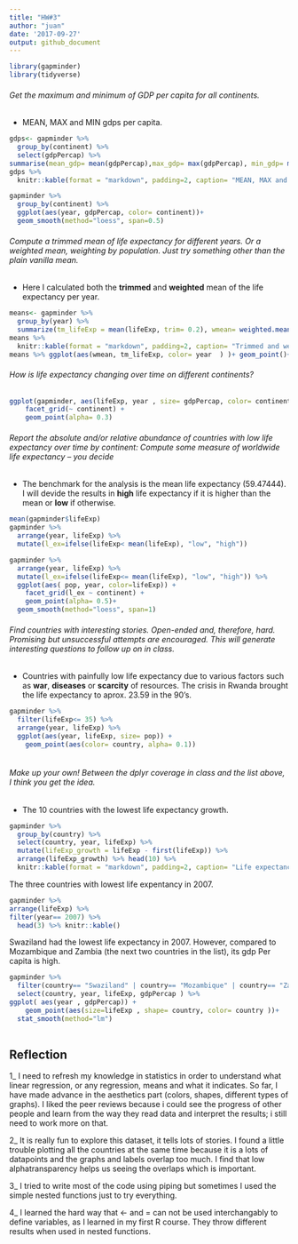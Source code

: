 ```yaml
---
title: "HW#3"
author: "juan"
date: '2017-09-27'
output: github_document
---
```


```r
library(gapminder)
library(tidyverse)
```


######  Get the maximum and minimum of GDP per capita for all continents.
+ MEAN, MAX and MIN gdps per capita.
```r
gdps<- gapminder %>%
  group_by(continent) %>% 
  select(gdpPercap) %>% 
summarise(mean_gdp= mean(gdpPercap),max_gdp= max(gdpPercap), min_gdp= min(gdpPercap) ) 
gdps %>% 
  knitr::kable(format = "markdown", padding=2, caption= "MEAN, MAX and MIN gdps per capita")
```

```r
gapminder %>%
  group_by(continent) %>% 
  ggplot(aes(year, gdpPercap, color= continent))+
  geom_smooth(method="loess", span=0.5)
```


###### Compute a trimmed mean of life expectancy for different years. Or a weighted mean, weighting by population. Just try something other than the plain vanilla mean.

+ Here I calculated both the **trimmed** and **weighted** mean of the life expectancy per year. 

```r
means<- gapminder %>%
  group_by(year) %>%
  summarize(tm_lifeExp = mean(lifeExp, trim= 0.2), wmean= weighted.mean(lifeExp, pop)) 
means %>% 
  knitr::kable(format = "markdown", padding=2, caption= "Trimmed and weighted means")
means %>% ggplot(aes(wmean, tm_lifeExp, color= year  ) )+ geom_point()+ geom_path()

```

######  How is life expectancy changing over time on different continents?

```r
ggplot(gapminder, aes(lifeExp, year , size= gdpPercap, color= continent)) +
    facet_grid(~ continent) +
    geom_point(alpha= 0.3)
```


###### Report the absolute and/or relative abundance of countries with low life expectancy over time by continent: Compute some measure of worldwide life expectancy – you decide 

+ The benchmark for the analysis is the mean life expectancy (59.47444). I will devide the results in **high** life expectancy if it is higher than the mean or **low** if otherwise.

```r
mean(gapminder$lifeExp)
gapminder %>%
  arrange(year, lifeExp) %>% 
  mutate(l_ex=ifelse(lifeExp< mean(lifeExp), "low", "high")) 

```

```r
gapminder %>%
  arrange(year, lifeExp) %>% 
  mutate(l_ex=ifelse(lifeExp<= mean(lifeExp), "low", "high")) %>% 
  ggplot(aes( pop, year, color=lifeExp)) +
    facet_grid(l_ex ~ continent) +
    geom_point(alpha= 0.5)+ 
  geom_smooth(method="loess", span=1)
```


######  Find countries with interesting stories. Open-ended and, therefore, hard. Promising but unsuccessful attempts are encouraged. This will generate interesting questions to follow up on in class.

+ Countries with painfully low life expectancy due to various factors such as **war**, **diseases** or **scarcity** of resources. The crisis in Rwanda brought the life expectancy to aprox. 23.59  in the 90's.
```r
gapminder %>%
  filter(lifeExp<= 35) %>% 
  arrange(year, lifeExp) %>% 
  ggplot(aes(year, lifeExp, size= pop)) +
    geom_point(aes(color= country, alpha= 0.1))
  

```

###### Make up your own! Between the dplyr coverage in class and the list above, I think you get the idea.
+ The 10 countries with the lowest life expectancy growth. 
```r
gapminder %>%
  group_by(country) %>% 
  select(country, year, lifeExp) %>% 
  mutate(lifeExp_growth = lifeExp - first(lifeExp)) %>% 
  arrange(lifeExp_growth) %>% head(10) %>% 
  knitr::kable(format = "markdown", padding=2, caption= "Life expectancy growth")
```

The three countries with lowest life expentancy in 2007.
```r
gapminder %>%
arrange(lifeExp) %>% 
filter(year== 2007) %>% 
  head(3) %>% knitr::kable()
```

Swaziland had the lowest life expectancy in 2007. However, compared to Mozambique and Zambia (the next two countries in the list), its gdp Per capita is high.
```r
gapminder %>%
  filter(country== "Swaziland" | country== "Mozambique" | country== "Zambia" ) %>% 
  select(country, year, lifeExp, gdpPercap ) %>%
ggplot( aes(year , gdpPercap)) +
    geom_point(aes(size=lifeExp , shape= country, color= country ))+
  stat_smooth(method="lm")
  
```

## Reflection
1_ I need to refresh my knowledge in statistics in order to understand what linear regression, or any regression, means and what it indicates. So far, I have made advance in the aesthetics part (colors, shapes, different types of graphs). I liked the peer reviews because i could see the progress of other people and learn from the way they read data and interpret the results; i still need to work more on that.

2_ It is really fun to explore this dataset, it tells lots of stories. I found a little trouble plotting all the countries at the same time because it is a lots of datapoints and the graphs and labels overlap too much. I find that low alphatransparency helps us seeing the overlaps which is important. 

3_ I tried to write  most of the code using piping but sometimes I used the simple nested functions just to try everything. 

4_ I learned the hard way that <- and = can not be used interchangably to define variables, as I learned in my first R course. They throw different results when used in nested functions.
